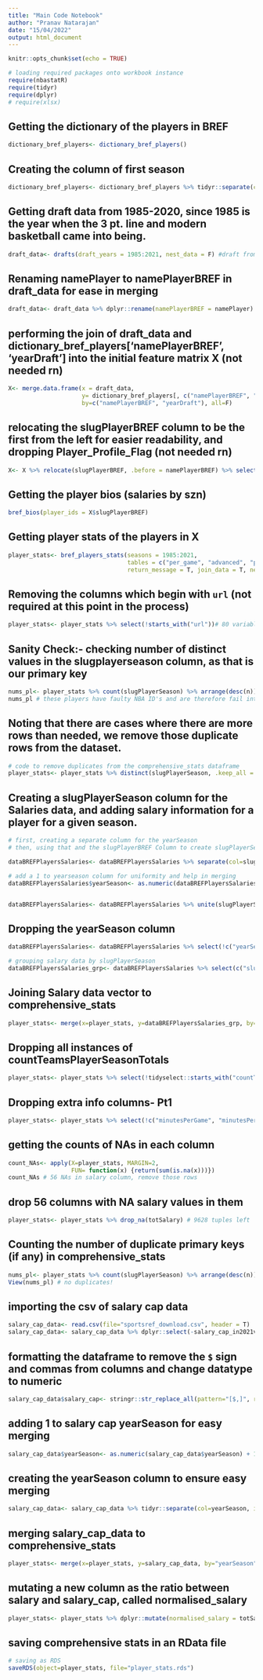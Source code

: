 ```yaml
---
title: "Main Code Notebook"
author: "Pranav Natarajan"
date: "15/04/2022"
output: html_document
---
```


```r
knitr::opts_chunk$set(echo = TRUE)
```

```r
# loading required packages onto workbook instance
require(nbastatR)
require(tidyr)
require(dplyr)
# require(xlsx)
```

## Getting the dictionary of the players in BREF
```r
dictionary_bref_players<- dictionary_bref_players()
```

## Creating the column of first season
```r
dictionary_bref_players<- dictionary_bref_players %>% tidyr::separate(col=slugSeasonRookie, into = c('yearDraft', NA), remove=F)
```


## Getting draft data from 1985-2020, since 1985 is the year when the 3 pt. line and modern basketball came into being.
```r
draft_data<- drafts(draft_years = 1985:2021, nest_data = F) #draft from 1985-85 to 2021-22 szns
```



## Renaming namePlayer to namePlayerBREF in draft_data for ease in merging
```r
draft_data<- draft_data %>% dplyr::rename(namePlayerBREF = namePlayer)
```

## performing the join of draft_data and dictionary_bref_players['namePlayerBREF', 'yearDraft'] into the initial feature matrix X (not needed rn)
```r
X<- merge.data.frame(x = draft_data, 
                     y= dictionary_bref_players[, c("namePlayerBREF", "yearDraft", "slugPlayerBREF")],
                     by=c("namePlayerBREF", "yearDraft"), all=F)
```


## relocating the slugPlayerBREF column to be the first from the left for easier readability, and dropping Player_Profile_Flag (not needed rn)
```r
X<- X %>% relocate(slugPlayerBREF, .before = namePlayerBREF) %>% select(!(PLAYER_PROFILE_FLAG))
```


## Getting the player bios (salaries by szn)
```r
bref_bios(player_ids = X$slugPlayerBREF)
```


## Getting player stats of the players in X
```r
player_stats<- bref_players_stats(seasons = 1985:2021, 
                                  tables = c("per_game", "advanced", "per_minute"),
                                  return_message = T, join_data = T, nest_data = F)
```


<!-- ## Joining the PerMinute, Advanced, and Total Data by slugPlayerSeason. Also creating new column anagulous to in Salaries table and merging Salary data by season. -->
<!-- ```{r} -->
<!-- comprehensive_stats<- merge(x=dataBREFPlayerPerMinute, y=dataBREFPlayerAdvanced, by="slugPlayerSeason", all=F) -->
<!-- comprehensive_stats<- merge(x=comprehensive_stats, y=dataBREFPlayerTotals, by="slugPlayerSeason", all=F) -->
<!-- ``` -->

## Removing the columns which begin with `url` (not required at this point in the process)
```r
player_stats<- player_stats %>% select(!starts_with("url"))# 80 variables currently
```

## Sanity Check:- checking number of distinct values in the slugplayerseason column, as that is our primary key
```r
nums_pl<- player_stats %>% count(slugPlayerSeason) %>% arrange(desc(n)) %>% head()
nums_pl # these players have faulty NBA ID's and are therefore fail integrity check
```

## Noting that there are cases where there are more rows than needed, we remove those duplicate rows from the dataset.
```r
# code to remove duplicates from the comprehensive_stats dataframe
player_stats<- player_stats %>% distinct(slugPlayerSeason, .keep_all = T)# nrow = 16150
```

## Creating a slugPlayerSeason column for the Salaries data, and adding salary information for a player for a given season.
```r
# first, creating a separate column for the yearSeason
# then, using that and the slugPlayerBREF Column to create slugPlayerSeason

dataBREFPlayersSalaries<- dataBREFPlayersSalaries %>% separate(col=slugSeason, into=c("yearSeason", NA), sep='-', remove = F)

# add a 1 to yearseason column for uniformity and help in merging
dataBREFPlayersSalaries$yearSeason<- as.numeric(dataBREFPlayersSalaries$yearSeason) + 1


dataBREFPlayersSalaries<- dataBREFPlayersSalaries %>% unite(slugPlayerSeason, c("slugPlayerBREF", "yearSeason"), remove = F)
```


## Dropping the yearSeason column
```r
dataBREFPlayersSalaries<- dataBREFPlayersSalaries %>% select(!c("yearSeason"))
```

```r
# grouping salary data by slugPlayerSeason
dataBREFPlayersSalaries_grp<- dataBREFPlayersSalaries %>% select(c("slugPlayerSeason", "amountSalary")) %>% group_by(slugPlayerSeason) %>% summarise(totSalary = sum(amountSalary)) # this works!
```

## Joining Salary data vector to comprehensive_stats
```r
player_stats<- merge(x=player_stats, y=dataBREFPlayersSalaries_grp, by="slugPlayerSeason", all=F) # Success! 9684
```


<!-- ## Dropping url columns -->
<!-- ```{r} -->
<!-- comprehensive_stats<- comprehensive_stats %>% select(!starts_with("url"))# 10 columns dropped. 109 variables currently -->
<!-- ``` -->

## Dropping all instances of countTeamsPlayerSeasonTotals
```r
player_stats<- player_stats %>% select(!tidyselect::starts_with("countTeamsPlayerSeason"))# 3 columns dropped
```

## Dropping extra info columns- Pt1
```r
player_stats<- player_stats %>% select(!c("minutesPerGame", "minutesPerMinute","isSeasonCurrent")) # 75 variables currently
```

<!-- ## Dropping extra info columns-Pt2 -->
<!-- ```{r} -->
<!-- player_stats<- player_stats %>% select(!(countTeamsPlayerSeason:idPlayerNBA))# 76 variables currently -->
<!-- ``` -->

<!-- ## Dropping the columns of minutesPerMinute and minutesTotals -->
<!-- ```{r} -->
<!-- comprehensive_stats<- comprehensive_stats %>% select(!c(minutesPerMinute, minutesTotals))# 2 columns dropped. 74 variables -->
<!-- ``` -->

## getting the counts of NAs in each column
```r
count_NAs<- apply(X=player_stats, MARGIN=2,
                  FUN= function(x) {return(sum(is.na(x)))})
count_NAs # 56 NAs in salary column, remove those rows
```

## drop 56 columns with NA salary values in them
```r
player_stats<- player_stats %>% drop_na(totSalary) # 9628 tuples left
```


## Counting the number of duplicate primary keys (if any) in comprehensive_stats
```r
nums_pl<- player_stats %>% count(slugPlayerSeason) %>% arrange(desc(n))
View(nums_pl) # no duplicates!
```


## importing the csv of salary cap data
```r
salary_cap_data<- read.csv(file="sportsref_download.csv", header = T)
salary_cap_data<- salary_cap_data %>% dplyr::select(-salary_cap_in2021valuation)
```

## formatting the dataframe to remove the `$` sign and commas from columns and change datatype to numeric
```r
salary_cap_data$salary_cap<- stringr::str_replace_all(pattern="[$,]", replacement="", string =salary_cap_data$salary_cap)#%>% dplyr::mutate(salary_cap = as.numeric(salary_cap))
```

## adding 1 to salary cap yearSeason for easy merging
```r
salary_cap_data$yearSeason<- as.numeric(salary_cap_data$yearSeason) + 1
```
## creating the yearSeason column to ensure easy merging
```r
salary_cap_data<- salary_cap_data %>% tidyr::separate(col=yearSeason, into=c("yearSeason", NA), sep='-', remove=F)
```

## merging salary_cap_data to comprehensive_stats
```r
player_stats<- merge(x=player_stats, y=salary_cap_data, by="yearSeason")
```

## mutating a new column as the ratio between salary and salary_cap, called normalised_salary
```r
player_stats<- player_stats %>% dplyr::mutate(normalised_salary = totSalary / as.numeric(salary_cap)) # WORKS. do not change anything else.
```


## saving comprehensive stats in an RData file
```r
# saving as RDS
saveRDS(object=player_stats, file="player_stats.rds")
```